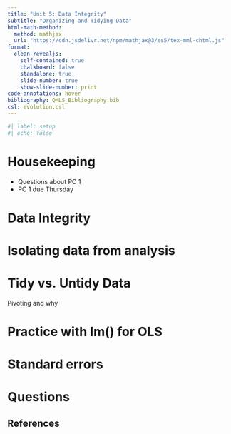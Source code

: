 ```yaml
---
title: "Unit 5: Data Integrity"
subtitle: "Organizing and Tidying Data"
html-math-method:
  method: mathjax
  url: "https://cdn.jsdelivr.net/npm/mathjax@3/es5/tex-mml-chtml.js"
format:
  clean-revealjs:
    self-contained: true
    chalkboard: false
    standalone: true
    slide-number: true
    show-slide-number: print
code-annotations: hover
bibliography: QMLS_Bibliography.bib
csl: evolution.csl
---
```


```r
#| label: setup
#| echo: false
```


# Housekeeping {background-color="#40666e"}

- Questions about PC 1
- PC 1 due Thursday


# Data Integrity {background-color="#40666e"}


# Isolating data from analysis


# Tidy vs. Untidy Data

Pivoting and why


# Practice with lm() for OLS


# Standard errors


# Questions {background-color="#f8c471"}


## References

::: {#refs}
:::

